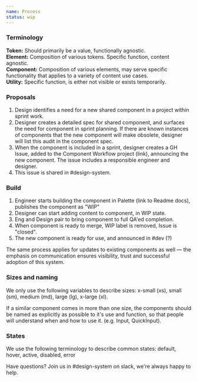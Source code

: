 ```yaml
---
name: Process
status: wip
---
```

### Terminology

**Token:** Should primarily be a value, functionally agnostic. <br/>
**Element:** Composition of various tokens. Specific function, content agnostic. <br/>
**Component:** Composition of various elements, may serve specific functionality that applies to a variety of content use cases.<br/>
**Utility:** Specific function, is either not visible or exists temporarily.

### Proposals

1. Design identifies a need for a new shared component in a project within
   sprint work.
2. Designer creates a detailed spec for shared component, and surfaces the need
   for component in sprint planning. If there are known instances of components that the new component will make obsolete, designer will list this audit in the component spec.
3. When the component is included in a sprint, designer creates a GH Issue,
   added to the Component Workflow project (link), announcing the new component.
   The issue includes a responsible engineer and designer.
4. This issue is shared in #design-system.

### Build

1. Engineer starts building the component in Palette (link to Readme docs),
   publishes the component as "WIP"
2. Designer can start adding content to component, in WIP state.
3. Eng and Design pair to bring component to full QA'ed completion.
4. When component is ready to merge, WIP label is removed, Issue is "closed".
5. The new component is ready for use, and announced in #dev (?)

The same process applies for updates to existing components as well — the
emphasis on communication ensures visibility, trust and successful adoption of
this system.

### Sizes and naming

We only use the following variables to describe sizes: x-small (xs), small (sm), medium (md), large (lg), x-large (xl).

If a similar component comes in more than one size, the components should be named as explicitly as possible to it's use and function, so that people will understand when and how to use it. (e.g. Input, QuickInput).

### States

We use the following terminology to describe common states: default, hover, active, disabled, error

Have questions? Join us in #design-system on slack, we're always happy to help.
